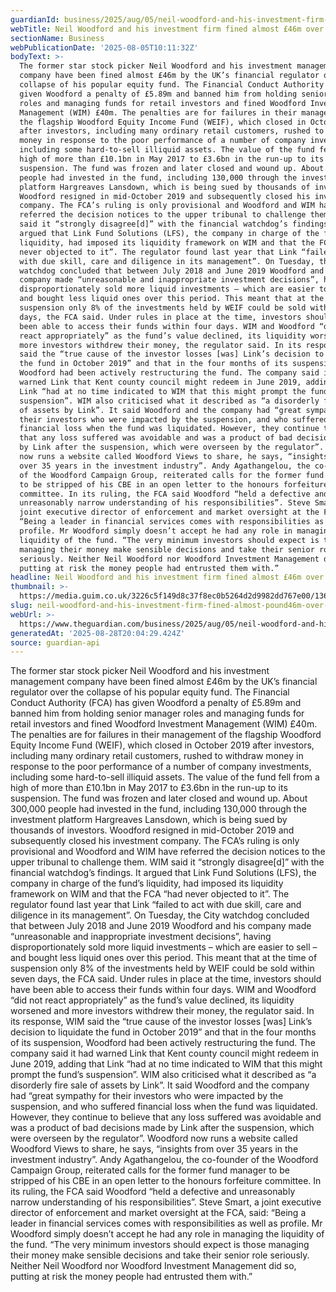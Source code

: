 ```yaml
---
guardianId: business/2025/aug/05/neil-woodford-and-his-investment-firm-fined
webTitle: Neil Woodford and his investment firm fined almost £46m over fund failings
sectionName: Business
webPublicationDate: '2025-08-05T10:11:32Z'
bodyText: >-
  The former star stock picker Neil Woodford and his investment management
  company have been fined almost £46m by the UK’s financial regulator over the
  collapse of his popular equity fund. The Financial Conduct Authority (FCA) has
  given Woodford a penalty of £5.89m and banned him from holding senior manager
  roles and managing funds for retail investors and fined Woodford Investment
  Management (WIM) £40m. The penalties are for failures in their management of
  the flagship Woodford Equity Income Fund (WEIF), which closed in October 2019
  after investors, including many ordinary retail customers, rushed to withdraw
  money in response to the poor performance of a number of company investments,
  including some hard-to-sell illiquid assets. The value of the fund fell from a
  high of more than £10.1bn in May 2017 to £3.6bn in the run-up to its
  suspension. The fund was frozen and later closed and wound up. About 300,000
  people had invested in the fund, including 130,000 through the investment
  platform Hargreaves Lansdown, which is being sued by thousands of investors.
  Woodford resigned in mid-October 2019 and subsequently closed his investment
  company. The FCA’s ruling is only provisional and Woodford and WIM have
  referred the decision notices to the upper tribunal to challenge them. WIM
  said it “strongly disagree[d]” with the financial watchdog’s findings. It
  argued that Link Fund Solutions (LFS), the company in charge of the fund’s
  liquidity, had imposed its liquidity framework on WIM and that the FCA “had
  never objected to it”. The regulator found last year that Link “failed to act
  with due skill, care and diligence in its management”. On Tuesday, the City
  watchdog concluded that between July 2018 and June 2019 Woodford and his
  company made “unreasonable and inappropriate investment decisions”, having
  disproportionately sold more liquid investments – which are easier to sell –
  and bought less liquid ones over this period. This meant that at the time of
  suspension only 8% of the investments held by WEIF could be sold within seven
  days, the FCA said. Under rules in place at the time, investors should have
  been able to access their funds within four days. WIM and Woodford “did not
  react appropriately” as the fund’s value declined, its liquidity worsened and
  more investors withdrew their money, the regulator said. In its response, WIM
  said the “true cause of the investor losses [was] Link’s decision to liquidate
  the fund in October 2019” and that in the four months of its suspension,
  Woodford had been actively restructuring the fund. The company said it had
  warned Link that Kent county council might redeem in June 2019, adding that
  Link “had at no time indicated to WIM that this might prompt the fund’s
  suspension”. WIM also criticised what it described as “a disorderly fire sale
  of assets by Link”. It said Woodford and the company had “great sympathy for
  their investors who were impacted by the suspension, and who suffered
  financial loss when the fund was liquidated. However, they continue to believe
  that any loss suffered was avoidable and was a product of bad decisions made
  by Link after the suspension, which were overseen by the regulator”. Woodford
  now runs a website called Woodford Views to share, he says, “insights from
  over 35 years in the investment industry”. Andy Agathangelou, the co-founder
  of the Woodford Campaign Group, reiterated calls for the former fund manager
  to be stripped of his CBE in an open letter to the honours forfeiture
  committee. In its ruling, the FCA said Woodford “held a defective and
  unreasonably narrow understanding of his responsibilities”. Steve Smart, a
  joint executive director of enforcement and market oversight at the FCA, said:
  “Being a leader in financial services comes with responsibilities as well as
  profile. Mr Woodford simply doesn’t accept he had any role in managing the
  liquidity of the fund. “The very minimum investors should expect is those
  managing their money make sensible decisions and take their senior role
  seriously. Neither Neil Woodford nor Woodford Investment Management did so,
  putting at risk the money people had entrusted them with.”
headline: Neil Woodford and his investment firm fined almost £46m over fund failings
thumbnail: >-
  https://media.guim.co.uk/3226c5f149d8c37f8ec0b5264d2d9982dd767e00/1365_445_2072_1659/500.jpg
slug: neil-woodford-and-his-investment-firm-fined-almost-pound46m-over-fund-failings
webUrl: >-
  https://www.theguardian.com/business/2025/aug/05/neil-woodford-and-his-investment-firm-fined
generatedAt: '2025-08-28T20:04:29.424Z'
source: guardian-api
---
```

The former star stock picker Neil Woodford and his investment management company have been fined almost £46m by the UK’s financial regulator over the collapse of his popular equity fund. The Financial Conduct Authority (FCA) has given Woodford a penalty of £5.89m and banned him from holding senior manager roles and managing funds for retail investors and fined Woodford Investment Management (WIM) £40m. The penalties are for failures in their management of the flagship Woodford Equity Income Fund (WEIF), which closed in October 2019 after investors, including many ordinary retail customers, rushed to withdraw money in response to the poor performance of a number of company investments, including some hard-to-sell illiquid assets. The value of the fund fell from a high of more than £10.1bn in May 2017 to £3.6bn in the run-up to its suspension. The fund was frozen and later closed and wound up. About 300,000 people had invested in the fund, including 130,000 through the investment platform Hargreaves Lansdown, which is being sued by thousands of investors. Woodford resigned in mid-October 2019 and subsequently closed his investment company. The FCA’s ruling is only provisional and Woodford and WIM have referred the decision notices to the upper tribunal to challenge them. WIM said it “strongly disagree[d]” with the financial watchdog’s findings. It argued that Link Fund Solutions (LFS), the company in charge of the fund’s liquidity, had imposed its liquidity framework on WIM and that the FCA “had never objected to it”. The regulator found last year that Link “failed to act with due skill, care and diligence in its management”. On Tuesday, the City watchdog concluded that between July 2018 and June 2019 Woodford and his company made “unreasonable and inappropriate investment decisions”, having disproportionately sold more liquid investments – which are easier to sell – and bought less liquid ones over this period. This meant that at the time of suspension only 8% of the investments held by WEIF could be sold within seven days, the FCA said. Under rules in place at the time, investors should have been able to access their funds within four days. WIM and Woodford “did not react appropriately” as the fund’s value declined, its liquidity worsened and more investors withdrew their money, the regulator said. In its response, WIM said the “true cause of the investor losses [was] Link’s decision to liquidate the fund in October 2019” and that in the four months of its suspension, Woodford had been actively restructuring the fund. The company said it had warned Link that Kent county council might redeem in June 2019, adding that Link “had at no time indicated to WIM that this might prompt the fund’s suspension”. WIM also criticised what it described as “a disorderly fire sale of assets by Link”. It said Woodford and the company had “great sympathy for their investors who were impacted by the suspension, and who suffered financial loss when the fund was liquidated. However, they continue to believe that any loss suffered was avoidable and was a product of bad decisions made by Link after the suspension, which were overseen by the regulator”. Woodford now runs a website called Woodford Views to share, he says, “insights from over 35 years in the investment industry”. Andy Agathangelou, the co-founder of the Woodford Campaign Group, reiterated calls for the former fund manager to be stripped of his CBE in an open letter to the honours forfeiture committee. In its ruling, the FCA said Woodford “held a defective and unreasonably narrow understanding of his responsibilities”. Steve Smart, a joint executive director of enforcement and market oversight at the FCA, said: “Being a leader in financial services comes with responsibilities as well as profile. Mr Woodford simply doesn’t accept he had any role in managing the liquidity of the fund. “The very minimum investors should expect is those managing their money make sensible decisions and take their senior role seriously. Neither Neil Woodford nor Woodford Investment Management did so, putting at risk the money people had entrusted them with.”
